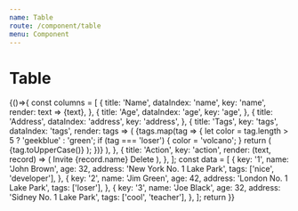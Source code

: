 ```yaml
---
name: Table
route: /component/table
menu: Component
---
```



# Table

<Playground>
  {()=>{
  const columns = [
  {
    title: 'Name',
    dataIndex: 'name',
    key: 'name',
    render: text => <a>{text}</a>,
  },
  {
    title: 'Age',
    dataIndex: 'age',
    key: 'age',
  },
  {
    title: 'Address',
    dataIndex: 'address',
    key: 'address',
  },
  {
    title: 'Tags',
    key: 'tags',
    dataIndex: 'tags',
    render: tags => (
      <React.Fragment>
        {tags.map(tag => {
          let color = tag.length > 5 ? 'geekblue' : 'green';
          if (tag === 'loser') {
            color = 'volcano';
          }
          return (
            <Tag color={color} key={tag}>
              {tag.toUpperCase()}
            </Tag>
          );
        })}
      </React.Fragment>
    ),
  },
  {
    title: 'Action',
    key: 'action',
    render: (text, record) => (
      <Space size="middle">
        <a>Invite {record.name}</a>
        <a>Delete</a>
      </Space>
    ),
  },
  ];
  const data = [
      {
        key: '1',
        name: 'John Brown',
        age: 32,
        address: 'New York No. 1 Lake Park',
        tags: ['nice', 'developer'],
      },
      {
        key: '2',
        name: 'Jim Green',
        age: 42,
        address: 'London No. 1 Lake Park',
        tags: ['loser'],
      },
      {
        key: '3',
        name: 'Joe Black',
        age: 32,
        address: 'Sidney No. 1 Lake Park',
        tags: ['cool', 'teacher'],
      },
    ];
  return <Table columns={columns} dataSource={data} />
}}

</Playground>
